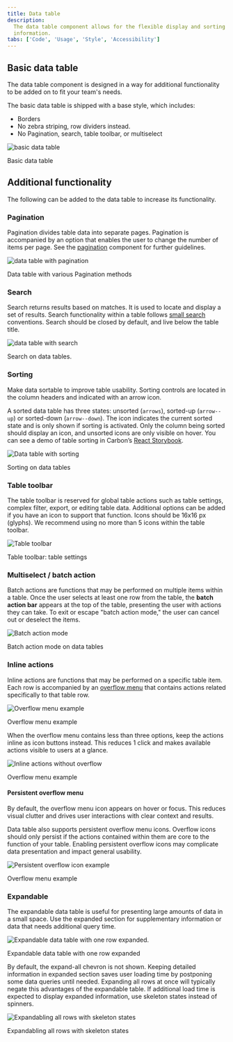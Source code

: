 ```yaml
---
title: Data table
description:
  The data table component allows for the flexible display and sorting of
  information.
tabs: ['Code', 'Usage', 'Style', 'Accessibility']
---
```


## Basic data table

The data table component is designed in a way for additional functionality to be
added on to fit your team's needs.

The basic data table is shipped with a base style, which includes:

- Borders
- No zebra striping, row dividers instead.
- No Pagination, search, table toolbar, or multiselect

<div className="image--fixed">

![basic data table](images/data-table-usage-1.png)

</div>

<Caption>Basic data table</Caption>

## Additional functionality

The following can be added to the data table to increase its functionality.

### Pagination

Pagination divides table data into separate pages. Pagination is accompanied by
an option that enables the user to change the number of items per page. See the
[pagination](/components/pagination/code) component for further guidelines.

<div className="image--fixed">

![data table with pagination](images/data-table-usage-2.png)

</div>

<Caption>Data table with various Pagination methods</Caption>

### Search

Search returns results based on matches. It is used to locate and display a set
of results. Search functionality within a table follows
[small search](/components/search/code) conventions. Search should be closed by
default, and live below the table title.

<div className="image--fixed">

![data table with search](images/data-table-usage-3.png)

</div>

<Caption>Search on data tables.</Caption>

### Sorting

Make data sortable to improve table usability. Sorting controls are located in
the column headers and indicated with an arrow icon.

A sorted data table has three states: unsorted (`arrows`), sorted-up
(`arrow--up`) or sorted-down (`arrow--down`). The icon indicates the current
sorted state and is only shown if sorting is activated. Only the column being
sorted should display an icon, and unsorted icons are only visible on hover. You
can see a demo of table sorting in Carbon’s
[React Storybook](http://react.carbondesignsystem.com/?path=/story/datatable--with-sorting).

<div className="image--fixed">

![Data table with sorting](images/data-table-usage-13.png)

</div>

<Caption>Sorting on data tables</Caption>

### Table toolbar

The table toolbar is reserved for global table actions such as table settings,
complex filter, export, or editing table data. Additional options can be added
if you have an icon to support that function. Icons should be 16x16 px (glyphs).
We recommend using no more than 5 icons within the table toolbar.

<div className="image--fixed">

![Table toolbar](images/data-table-usage-6.png)

</div>

<Caption>Table toolbar: table settings</Caption>

### Multiselect / batch action

Batch actions are functions that may be performed on multiple items within a
table. Once the user selects at least one row from the table, the **batch action
bar** appears at the top of the table, presenting the user with actions they can
take. To exit or escape "batch action mode," the user can cancel out or deselect
the items.

<div className="image--fixed">

![Batch action mode](images/data-table-usage-7.png)

</div>

<Caption>Batch action mode on data tables</Caption>

### Inline actions

Inline actions are functions that may be performed on a specific table item.
Each row is accompanied by an [overflow menu](/components/overflow-menu/code)
that contains actions related specifically to that table row.

<div className="image--fixed">

![Overflow menu example](images/data-table-usage-8.png)

</div>

<Caption>Overflow menu example</Caption>

When the overflow menu contains less than three options, keep the actions inline
as icon buttons instead. This reduces 1 click and makes available actions
visible to users at a glance.

<div className="image--fixed">

![Inline actions without overflow](images/data-table-usage-10.png)

</div>

<Caption>Overflow menu example</Caption>

#### Persistent overflow menu

By default, the overflow menu icon appears on hover or focus. This reduces
visual clutter and drives user interactions with clear context and results.

Data table also supports persistent overflow menu icons. Overflow icons should
only persist if the actions contained within them are core to the function of
your table. Enabling persistent overflow icons may complicate data presentation
and impact general usability.

<div className="image--fixed">

![Persistent overflow icon example](images/data-table-usage-9.png)

</div>

<Caption>Overflow menu example</Caption>

### Expandable

The expandable data table is useful for presenting large amounts of data in a
small space. Use the expanded section for supplementary information or data that
needs additional query time.

<div className="image--fixed">

![Expandable data table with one row expanded.](images/data-table-usage-11.png)

</div>

<Caption>Expandable data table with one row expanded</Caption>

By default, the expand-all chevron is not shown. Keeping detailed information in
expanded section saves user loading time by postponing some data queries until
needed. Expanding all rows at once will typically negate this advantages of the
expandable table. If additional load time is expected to display expanded
information, use skeleton states instead of spinners.

<div className="image--fixed">

![Expandabling all rows with skeleton states](images/data-table-usage-12.png)

</div>

<Caption>Expandabling all rows with skeleton states</Caption>
